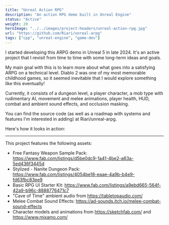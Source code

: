 ```yaml
---
title: "Unreal Action RPG"
description: "An action RPG demo built in Unreal Engine"
status: "Active"
weight: 20
heroImage: "../../images/project-headers/unreal-action-rpg.jpg"
url: "https://github.com/Riari/unreal-arpg"
tags: ["cpp", "unreal-engine", "game-dev"]
---
```


I started developing this ARPG demo in Unreal 5 in late 2024. It's an active project that I revisit from time to time with some long-term ideas and goals.

My main goal with this is to learn more about what goes into a satisfying ARPG on a technical level. Diablo 2 was one of my most memorable childhood games, so it seemed inevitable that I would explore something like this eventually!

Currently, it consists of a dungeon level, a player character, a mob type with rudimentary AI, movement and melee animations, player health, HUD, combat and ambient sound effects, and occlusion masking.

You can find the source code (as well as a roadmap with systems and features I'm interested in adding) at <ExternalLink url="https://github.com/Riari/unreal-arpg">Riari/unreal-arpg</ExternalLink>.

Here's how it looks in action:

<div class="video-container">
    <YouTube id="eMOvtCQe61s" />
</div>

<hr />

This project features the following assets:

* Free Fantasy Weapon Sample Pack: https://www.fab.com/listings/d5be0dc9-1a41-4be2-a63a-5ed436f3445d
* Stylized - Nanite Dungeon Pack: https://www.fab.com/listings/4054be18-eaae-4a9b-b4e9-fd63fbc83ee9
* Basic RPG UI Starter Kit: https://www.fab.com/listings/a9ebd665-564f-42a9-b96c-8888776471c7
* "Cave of Time" ambient audio from https://tabletopaudio.com/
* Melee Combat Sound Effects: https://ad-sounds.itch.io/melee-combat-sound-effects
* Character models and animations from https://sketchfab.com/ and https://www.mixamo.com/